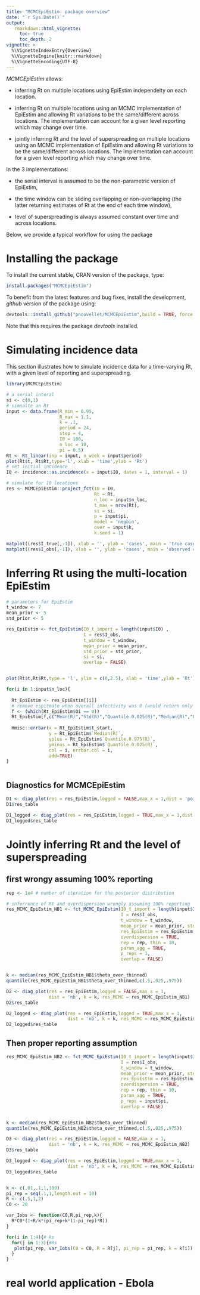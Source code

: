 ```yaml
---
title: "MCMCEpiEstim: package overview"
date: "`r Sys.Date()`"
output:
   rmarkdown::html_vignette:
     toc: true
     toc_depth: 2
vignette: >
  %\VignetteIndexEntry{Overview}
  %\VignetteEngine{knitr::rmarkdown}
  %\VignetteEncoding{UTF-8}
---
```


*MCMCEpiEstim* allows:

- inferring Rt on multiple locations using EpiEstim independelty on each location.

- inferring Rt on multiple locations using an MCMC implementation of EpiEstim and allowing Rt variations 
to be the same/different across locations. The implementation can account for a given level reporting which may change over time. 

- jointly inferring Rt and the level of superspreading on multiple locations using an MCMC implementation of EpiEstim and allowing Rt variations to be the same/different across locations. The implementation can account for a given level reporting which may change over time.

In the 3 implementations:

- the serial interval is assumed to be the non-parametric version of EpiEstim,

- the time window can be sliding overlapping or non-overlapping (the latter returning estimates of Rt at the end of each time window),

- level of superspreading is always assumed constant over time and across locations.

Below, we provide a typical workflow for using the package

# Installing the package

To install the current stable, CRAN version of the package, type:
```r
install.packages("MCMCEpiEstim")
```

To benefit from the latest features and bug fixes, install the development, *github* version of the package using:
```r
devtools::install_github("pnouvellet/MCMCEpiEstim",build = TRUE, force = TRUE)

```

Note that this requires the package *devtools* installed.

# Simulating incidence data

This section illustrates how to simulate incidence data for a time-varying Rt, with a given level of reporting and superspreading.

```r
library(MCMCEpiEstim)

# a serial interal
si <- c(0,1)
# simualte an Rt
input <- data.frame(R_min = 0.95,
                    R_max = 1.1,
                    k = .1,
                    period = 24, 
                    step = 4,
                    I0 = 100,
                    n_loc = 10,
                    pi = 0.5)
Rt <- Rt_linear(inp = input, n_week = input$period)
plot(Rt$t, Rt$Rt,type='l', xlab = 'time',ylab = 'Rt')
# set initial incidence
I0 <- incidence::as.incidence(x = input$I0, dates = 1, interval = 1)

# simulate for 10 locations
res <- MCMCEpiEstim::project_fct(I0 = I0,
                                 Rt = Rt,
                                 n_loc = input$n_loc,
                                 t_max = nrow(Rt),
                                 si = si,
                                 p = input$pi,
                                 model = 'negbin',
                                 over = input$k, 
                                 k.seed = 1)

matplot((res$I_true[,-1]), xlab = '', ylab = 'cases', main = 'true cases')
matplot((res$I_obs[,-1]), xlab = '', ylab = 'cases', main = 'observed cases')

```


# Inferring Rt using the multi-location EpiEstim

```r

# parameters for EpiEstim
t_window <- 7
mean_prior <- 5
std_prior <- 5

res_EpiEstim <- fct_EpiEstim(I0_t_import = length(input$I0) , 
                             I = res$I_obs, 
                             t_window = t_window, 
                             mean_prior = mean_prior, 
                             std_prior = std_prior,
                             si = si, 
                             overlap = FALSE)


plot(Rt$t,Rt$Rt,type = 'l', ylim = c(0,2.5), xlab = 'time',ylab = 'Rt')

for(i in 1:input$n_loc){
  
  Rt_EpiEstim <- res_EpiEstim[[i]]
  # remove espitmate when overall infectivity was 0 (would return only prior distribution of Rt)
  f <- (which(Rt_EpiEstim$Oi == 0))
  Rt_EpiEstim[f,c("Mean(R)","Std(R)","Quantile.0.025(R)","Median(R)","Quantile.0.975(R)")] <- NA
  
  Hmisc::errbar(x = Rt_EpiEstim$t_start, 
                y = Rt_EpiEstim$`Median(R)`,
                yplus = Rt_EpiEstim$`Quantile.0.975(R)`,
                yminus = Rt_EpiEstim$`Quantile.0.025(R)`,
                col = i, errbar.col = i, 
                add=TRUE)
}



```
## Diagnostics for MCMCEpiEstim

```r

D1 <- diag_plot(res = res_EpiEstim,logged = FALSE,max_x = 1,dist = 'poisson')
D1$res_table

D1_logged <- diag_plot(res = res_EpiEstim,logged = TRUE,max_x = 1,dist = 'poisson')
D1_logged$res_table

```


# Jointly inferring Rt and the level of superspreading 


## first wrongy assuming 100% reporting

```r

rep <- 1e4 # number of iteration for the posterior distribution

# inferrence of Rt and overdispersion wrongly assuming 100% reporting
res_MCMC_EpiEstim_NB1 <- fct_MCMC_EpiEstim(I0_t_import = length(input$I0) ,
                                           I = res$I_obs,
                                           t_window = t_window,
                                           mean_prior = mean_prior, std_prior = std_prior,
                                           res_EpiEstim = res_EpiEstim, 
                                           overdispersion = TRUE,
                                           rep = rep, thin = 10, 
                                           param_agg = TRUE, 
                                           p_reps = 1,
                                           overlap = FALSE)



```
```r
k <- median(res_MCMC_EpiEstim_NB1$theta_over_thinned)
quantile(res_MCMC_EpiEstim_NB1$theta_over_thinned,c(.5,.025,.975))

D2 <- diag_plot(res = res_EpiEstim,logged = FALSE,max_x = 1,
                dist = 'nb', k = k, res_MCMC = res_MCMC_EpiEstim_NB1)
D2$res_table

D2_logged <- diag_plot(res = res_EpiEstim,logged = TRUE,max_x = 1,
                       dist = 'nb', k = k, res_MCMC = res_MCMC_EpiEstim_NB1)
D2_logged$res_table

```


## Then proper reporting assumption

```r
res_MCMC_EpiEstim_NB2 <- fct_MCMC_EpiEstim(I0_t_import = length(input$I0) ,
                                           I = res$I_obs, 
                                           t_window = t_window,
                                           mean_prior = mean_prior, std_prior = std_prior,
                                           res_EpiEstim = res_EpiEstim, 
                                           overdispersion = TRUE,
                                           rep = rep, thin = 10, 
                                           param_agg = TRUE,
                                           p_reps = input$pi,
                                           overlap = FALSE)



```


```r
k <- median(res_MCMC_EpiEstim_NB2$theta_over_thinned)
quantile(res_MCMC_EpiEstim_NB2$theta_over_thinned,c(.5,.025,.975))

D3 <- diag_plot(res = res_EpiEstim,logged = FALSE,max_x = 1,
                dist = 'nb', k = k, res_MCMC = res_MCMC_EpiEstim_NB2)
D3$res_table

D3_logged <- diag_plot(res = res_EpiEstim,logged = TRUE,max_x = 1,
                       dist = 'nb', k = k, res_MCMC = res_MCMC_EpiEstim_NB2)
D3_logged$res_table



```


```r
k <- c(.01,.1,1,100)
pi_rep = seq(.1,1,length.out = 10)
R <- c(.5,1,2)
C0 <- 20

var_Iobs <- function(C0,R,pi_rep,k){
  R*C0*(1+R/k*(pi_rep+k*(1-pi_rep)*R))
}

for(i in 1:4){# ks
  for(j in 1:3){#Rs
   plot(pi_rep, var_Iobs(C0 = C0, R = R[j], pi_rep = pi_rep, k = k[i]), main = paste0('R=',R[j],', k=',k[i]))
  }
}


```



# real world application - Ebola


